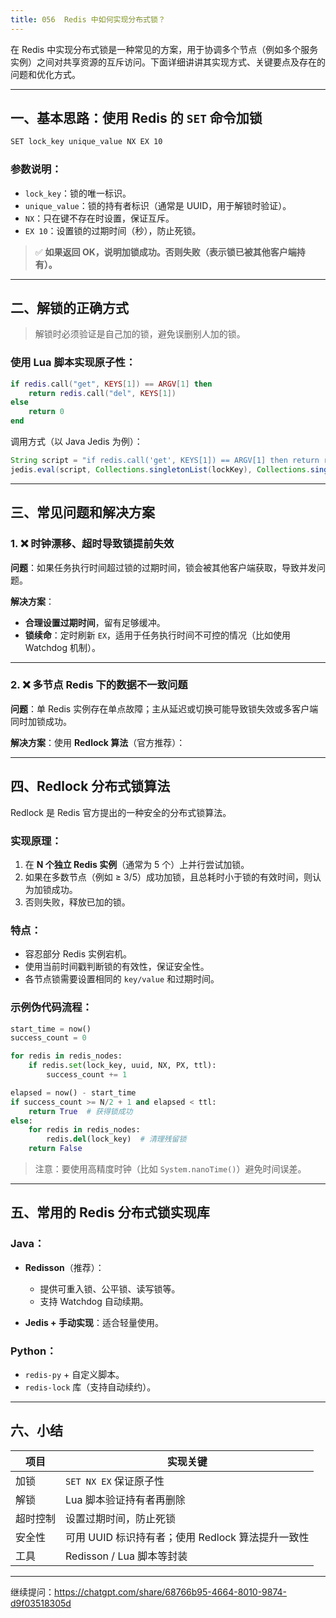 ```yaml
---
title: 056 	Redis 中如何实现分布式锁？
---
```


在 Redis 中实现分布式锁是一种常见的方案，用于协调多个节点（例如多个服务实例）之间对共享资源的互斥访问。下面详细讲讲其实现方式、关键要点及存在的问题和优化方式。

---

## 一、基本思路：使用 Redis 的 `SET` 命令加锁

```bash
SET lock_key unique_value NX EX 10
```

### 参数说明：

* `lock_key`：锁的唯一标识。
* `unique_value`：锁的持有者标识（通常是 UUID，用于解锁时验证）。
* `NX`：只在键不存在时设置，保证互斥。
* `EX 10`：设置锁的过期时间（秒），防止死锁。

> ✅ **如果返回 OK，说明加锁成功。否则失败（表示锁已被其他客户端持有）。**

---

## 二、解锁的正确方式

> 解锁时必须验证是自己加的锁，避免误删别人加的锁。

### 使用 Lua 脚本实现原子性：

```lua
if redis.call("get", KEYS[1]) == ARGV[1] then
    return redis.call("del", KEYS[1])
else
    return 0
end
```

调用方式（以 Java Jedis 为例）：

```java
String script = "if redis.call('get', KEYS[1]) == ARGV[1] then return redis.call('del', KEYS[1]) else return 0 end";
jedis.eval(script, Collections.singletonList(lockKey), Collections.singletonList(uniqueValue));
```

---

## 三、常见问题和解决方案

### 1. ❌ 时钟漂移、超时导致锁提前失效

**问题**：如果任务执行时间超过锁的过期时间，锁会被其他客户端获取，导致并发问题。

**解决方案**：

* **合理设置过期时间**，留有足够缓冲。
* **锁续命**：定时刷新 `EX`，适用于任务执行时间不可控的情况（比如使用 Watchdog 机制）。

---

### 2. ❌ 多节点 Redis 下的数据不一致问题

**问题**：单 Redis 实例存在单点故障；主从延迟或切换可能导致锁失效或多客户端同时加锁成功。

**解决方案**：使用 **Redlock 算法**（官方推荐）：

---

## 四、Redlock 分布式锁算法

Redlock 是 Redis 官方提出的一种安全的分布式锁算法。

### 实现原理：

1. 在 **N 个独立 Redis 实例**（通常为 5 个）上并行尝试加锁。
2. 如果在多数节点（例如 ≥ 3/5）成功加锁，且总耗时小于锁的有效时间，则认为加锁成功。
3. 否则失败，释放已加的锁。

### 特点：

* 容忍部分 Redis 实例宕机。
* 使用当前时间戳判断锁的有效性，保证安全性。
* 各节点锁需要设置相同的 `key/value` 和过期时间。

### 示例伪代码流程：

```python
start_time = now()
success_count = 0

for redis in redis_nodes:
    if redis.set(lock_key, uuid, NX, PX, ttl):
        success_count += 1

elapsed = now() - start_time
if success_count >= N/2 + 1 and elapsed < ttl:
    return True  # 获得锁成功
else:
    for redis in redis_nodes:
        redis.del(lock_key)  # 清理残留锁
    return False
```

> 注意：要使用高精度时钟（比如 `System.nanoTime()`）避免时间误差。

---

## 五、常用的 Redis 分布式锁实现库

### Java：

* **Redisson**（推荐）：

  * 提供可重入锁、公平锁、读写锁等。
  * 支持 Watchdog 自动续期。
* **Jedis + 手动实现**：适合轻量使用。

### Python：

* `redis-py` + 自定义脚本。
* `redis-lock` 库（支持自动续约）。

---

## 六、小结

| 项目   | 实现关键                             |
| ---- | -------------------------------- |
| 加锁   | `SET NX EX` 保证原子性                |
| 解锁   | Lua 脚本验证持有者再删除                   |
| 超时控制 | 设置过期时间，防止死锁                      |
| 安全性  | 可用 UUID 标识持有者；使用 Redlock 算法提升一致性 |
| 工具   | Redisson / Lua 脚本等封装             |

---

继续提问：https://chatgpt.com/share/68766b95-4664-8010-9874-d9f03518305d
